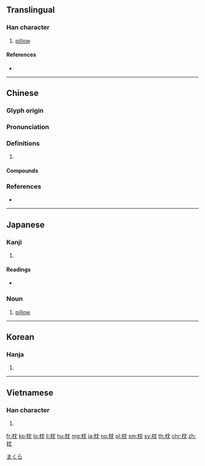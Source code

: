 ==Translingual==

===Han character===
{{Han char|rn=75|rad=木|as=04|sn=8|four=44912|canj=DLBU|ids=⿰木冘}}

# [[pillow]]

====References====
* {{Han ref|kx=0515.160|dkj=14546|dj=0903.150|hdz=21175.020|uh=6795|ud=26517|bh=AA45|bd=43589}}

----

==Chinese==
{{zh-forms}}

===Glyph origin===
{{Han etym}}

===Pronunciation===
{{zh-pron
|m=zhěn,zhèn
|c=zam2,zam3
|h=pfs=chṳ́m
|mn=chím
|mc=y
|oc=y
|cat=
}}

===Definitions===
{{zh-hanzi}}

# {{rfdef|zh}}

====Compounds====
{{zh-der|一枕黃粱|伏枕|倒枕捶床|倒枕搥床|傷亡枕藉|共枕|冰枕|同衾共枕|呂公枕|大衾長枕|大迎枕|奉枕席|孤衾獨枕|安枕|安枕無憂|安枕而臥|寢苫枕塊|寢苫枕草|就枕|引枕|戀枕|扇枕溫席|扇枕溫衾|扇枕溫被|打枕捶床|抱枕|拂枕席|拐枕|捶床拍枕|捶床搗枕|搗枕搥床|曲肱而枕|枕中書|枕中記|枕中鴻寶|枕冷衾寒|枕塊|枕套|枕巾|枕席|枕席之歡|枕心|枕戈嘗膽|枕戈坐甲|枕戈寢甲|枕戈待敵|枕戈待旦|枕戈汗馬|枕戈泣血|枕戈飲膽|枕木|枕榻|枕流漱石|枕石漱流|枕箱|枕經藉史|枕腕|枕藉|枕邊人|枕邊細語|枕邊靈|枕頭|枕頭箱|枕骨|枕髁|椎床倒枕|死傷相枕|死相枕藉|死者相枕|民不安枕|泣血枕戈|溫席扇枕|漱流枕石|漱石枕流|熨衣枕|玉枕|繡花枕頭|臥不安枕|菊枕|落枕|葄枕|薦枕|薦枕席|藉草枕塊|衾寒枕冷|衾枕|衾枕之樂|角枕|警枕|軌枕|遊仙枕|長枕大被|雞鳴枕|靠枕|餓殍枕藉|高枕|高枕不虞|高枕勿憂|高枕安寢|高枕安臥|高枕無事|高枕無憂|高枕無虞|高枕而眠|高枕而臥}}

===References===
* {{R:yue:Hanzi}}

----

==Japanese==

===Kanji===
{{ja-kanji|rs=木04}}

# {{defn|lang=ja|sort=木04}}

====Readings====
* {{ja-readings|on=[[ちん]] (chin)|kun=[[まくら]] (makura)}}

{{wikipedia|lang=ja}}

===Noun===
{{ja-noun|まくら}}

# [[pillow]]

[[Category:ja:Bedding|まくら]]

----

==Korean==

===Hanja===
{{ko-hanja|hangeul=침|eumhun=|rv=chim|mr=ch'im|y=chim}}

# {{defn|lang=ko|sort=木04}}

----

==Vietnamese==

===Han character===
{{vi-readings|rs=木04|hanviet=[[chẳm]], [[chắm]], [[chẩm]], [[chũm]], [[chấm]], [[chỏm]]}}

# {{defn|lang=vi|sort=木04}}

[[fr:枕]]
[[ko:枕]]
[[lo:枕]]
[[li:枕]]
[[hu:枕]]
[[mg:枕]]
[[ja:枕]]
[[no:枕]]
[[pl:枕]]
[[sm:枕]]
[[sv:枕]]
[[th:枕]]
[[chr:枕]]
[[zh:枕]]